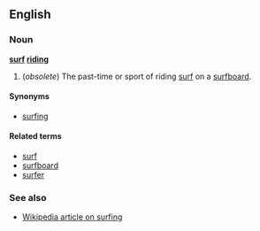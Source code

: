 ==English==
===Noun===
'''[[surf]] [[riding]]'''

# (''obsolete'') The past-time or sport of riding [[surf]] on a [[surfboard]].

====Synonyms====
*[[surfing]]

====Related terms====
*[[surf]]
*[[surfboard]]
*[[surfer]]

===See also===
*[[w:Surfing|Wikipedia article on surfing]]